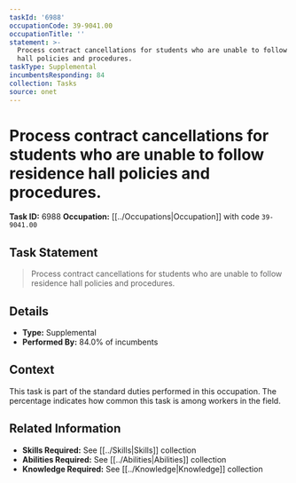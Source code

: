 ```yaml
---
taskId: '6988'
occupationCode: 39-9041.00
occupationTitle: ''
statement: >-
  Process contract cancellations for students who are unable to follow residence
  hall policies and procedures.
taskType: Supplemental
incumbentsResponding: 84
collection: Tasks
source: onet
---
```

# Process contract cancellations for students who are unable to follow residence hall policies and procedures.

**Task ID:** 6988
**Occupation:** [[../Occupations|Occupation]] with code `39-9041.00`

## Task Statement

> Process contract cancellations for students who are unable to follow residence hall policies and procedures.

## Details

- **Type:** Supplemental
- **Performed By:** 84.0% of incumbents

## Context

This task is part of the standard duties performed in this occupation. The percentage indicates how common this task is among workers in the field.

## Related Information

- **Skills Required:** See [[../Skills|Skills]] collection
- **Abilities Required:** See [[../Abilities|Abilities]] collection
- **Knowledge Required:** See [[../Knowledge|Knowledge]] collection
